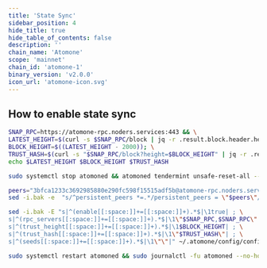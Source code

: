 ```yaml
---
title: 'State Sync'
sidebar_position: 4
hide_title: true
hide_table_of_contents: false
description: ''
chain_name: 'Atomone'
scope: 'mainnet'
chain_id: 'atomone-1'
binary_version: 'v2.0.0'
icon_url: 'atomone-icon.svg'
---
```



<PageTitle
  iconUrl="img/atomone-icon.svg"
  title="Atomone State Sync"
  chainId="atomone-1"
  version="v2.0.0"
/>

## How to enable state sync

```bash
SNAP_RPC=https://atomone-rpc.noders.services:443 && \
LATEST_HEIGHT=$(curl -s $SNAP_RPC/block | jq -r .result.block.header.height); \
BLOCK_HEIGHT=$((LATEST_HEIGHT - 2000)); \
TRUST_HASH=$(curl -s "$SNAP_RPC/block?height=$BLOCK_HEIGHT" | jq -r .result.block_id.hash) && \
echo $LATEST_HEIGHT $BLOCK_HEIGHT $TRUST_HASH
```

```bash
sudo systemctl stop atomoned && atomoned tendermint unsafe-reset-all --home ~/.atomone --keep-addr-book
```

```bash
peers="3bfca1233c3692985880e290fc598f15515adf5b@atomone-rpc.noders.services:14556"
sed -i.bak -e  "s/^persistent_peers *=.*/persistent_peers = \"$peers\"/" ~/.atomone/config/config.toml
```

```bash
sed -i.bak -E "s|^(enable[[:space:]]+=[[:space:]]+).*$|\1true| ; \
s|^(rpc_servers[[:space:]]+=[[:space:]]+).*$|\1\"$SNAP_RPC,$SNAP_RPC\"| ; \
s|^(trust_height[[:space:]]+=[[:space:]]+).*$|\1$BLOCK_HEIGHT| ; \
s|^(trust_hash[[:space:]]+=[[:space:]]+).*$|\1\"$TRUST_HASH\"| ; \
s|^(seeds[[:space:]]+=[[:space:]]+).*$|\1\"\"|" ~/.atomone/config/config.toml
```

```bash
sudo systemctl restart atomoned && sudo journalctl -fu atomoned --no-hostname -o cat
```
